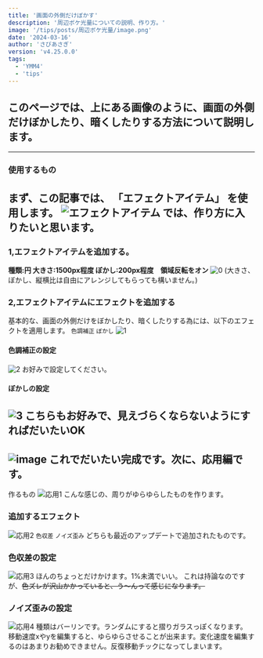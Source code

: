 ```yaml
---
title: '画面の外側だけぼかす'
description: '周辺ボケ光量についての説明、作り方。'
image: '/tips/posts/周辺ボケ光量/image.png'
date: '2024-03-16'
author: 'さびあさぎ'
version: 'v4.25.0.0'
tags:
  - 'YMM4'
  - 'tips'
---
```


## このページでは、上にある画像のように、画面の外側だけぼかしたり、暗くしたりする方法について説明します。
---
### 使用するもの
まず、この記事では、 **「エフェクトアイテム」** を使用します。
![エフェクトアイテム](/assets/tips/posts/周辺ボケ光量/エフェクトアイテム.png)
では、作り方に入りたいと思います。
---
### 1,エフェクトアイテムを追加する。
  **種類:円  大きさ:1500px程度  ぼかし:200px程度　領域反転をオン**
  ![0](/assets/tips/posts/周辺ボケ光量/0.png)
 (大きさ、ぼかし、縦横比は自由にアレンジしてもらっても構いません。)

### 2,エフェクトアイテムにエフェクトを追加する
 基本的な、画面の外側だけをぼかしたり、暗くしたりする為には、以下のエフェクトを適用します。
 `色調補正` `ぼかし`
  ![1](/assets/tips/posts/周辺ボケ光量/1.png)
#### 色調補正の設定
  ![2](/assets/tips/posts/周辺ボケ光量/2.png)
  お好みで設定してください。
#### ぼかしの設定
  ![3](/assets/tips/posts/周辺ボケ光量/3.png)
  こちらもお好みで、見えづらくならないようにすればだいたいOK
---
![image](/assets/tips/posts/周辺ボケ光量/image.png)
これでだいたい完成です。次に、応用編です。
---
作るもの
![応用1](/assets/tips/posts/周辺ボケ光量/応用1.png)
こんな感じの、周りがゆらゆらしたものを作ります。

### 追加するエフェクト
![応用2](/assets/tips/posts/周辺ボケ光量/応用2.png)
 `色収差` `ノイズ歪み`
 どちらも最近のアップデートで追加されたものです。

### 色収差の設定
![応用3](/assets/tips/posts/周辺ボケ光量/応用3.png)
ほんのちょっとだけかけます。1%未満でいい。
これは持論なのですが、~~色ズレが沢山かかっていると、う～んって感じになります。~~

### ノイズ歪みの設定
![応用4](/assets/tips/posts/周辺ボケ光量/応用4.png)
種類はバーリンです。ランダムにすると摺りガラスっぽくなります。
移動速度xやyを編集すると、ゆらゆらさせることが出来ます。変化速度を編集するのはあまりお勧めできません。反復移動チックになってしまいます。

 